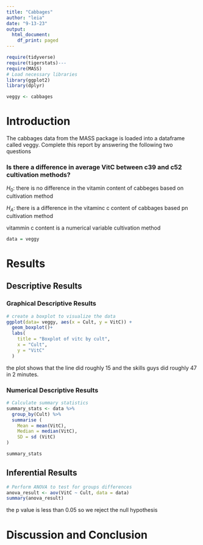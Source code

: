 ```yaml
---
title: "Cabbages"
author: "leia"
date: "9-13-23"
output:
  html_document:
    df_print: paged
---
```


```r
require(tidyverse)
require(tigerstats)---
require(MASS)
# Load necessary libraries
library(ggplot2)
library(dplyr)

veggy <- cabbages
```

# Introduction

<!--In this section you explain what you are trying to show.  Where did the data come from?  What is the research or other question you are trying to answer?!-->
 The cabbages data from the MASS package is loaded into a dataframe called veggy. Complete this report by answering the following two questions  
 
### Is there a difference in average VitC between c39 and c52 cultivation methods?  

$H_0$: there is no difference in the vitamin content of cabbeges based on cultivation method 

$H_A$: there is a difference in the vitaminc c content of cabbages based pn cultivation method

<!--Decide on your methods:  use "variable analysis" or other appropriate descriptors.  Make sure to choose at least one graphical method and at least one numerical method.!-->


vitammin c content is a numerical variable cultivation method 

```r
data = veggy 

```



# Results
<!--Divide this section into two sub-sections:  One for your descriptive  results and one for your inferential results.!-->

## Descriptive Results

### Graphical Descriptive Results

<!--Graphical results here.  Make sure to show your code.  Provide appropriate labels for axes, giving units if possible, and provide a good title for the graph, too.  Use the graphical results to describe the patterns if any that exist in the data as focused toward the research question!--> 

```r
# create a boxplot to visualize the data
ggplot(data= veggy, aes(x = Cult, y = VitC)) +
  geom_boxplot()+ 
  labs(
    title = "Boxplot of vitc by cult",
    x = "Cult",
    y = "VitC"
  )     
```


the plot shows that the line did roughly 15 and the skills guys did roughly 47 in 2 minutes.   

### Numerical Descriptive Results

<!--Numerical results go here. Use the numerical results to describe the patterns if any that exist in the data as focused toward the research question!-->

```r
# Calculate summary statistics 
summary_stats <- data %>%
  group_by(Cult) %>%
  summarise (
    Mean = mean(VitC),
    Median = median(VitC), 
    SD = sd (VitC)
) 

summary_stats 
```



## Inferential Results

<!--State hypothesis clearly.  Make sure your discussion of the inferential test covers all the aspects that the test output produces, such as test statistic, p-value etc.  Make a decision about the null hypothesis, explain the assumptions on which the selected test/procedure was based, and why the chosen procedure satisfys the assumptions and is appropriate to answer the research question!-->

```r
# Perform ANOVA to test for groups differences 
anova_result <- aov(VitC ~ Cult, data = data)
summary(anova_result)

```

the p value is less than 0.05 so we reject the null hypothesis 

# Discussion and Conclusion

<!--Discussion and conclusion here.  If you found a relationship be sure to consider whether the relationship occurs because one of the variavbles causes the other, or whether they perhasps are related for some other reason.  Watch the chapter 6 videos from the GeorgeTown videos collection.!-->


